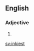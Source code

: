 ==English==

===Adjective===
{{head|en|adjective superlative form}}

# {{en-superlative of|inky}}

[[sv:inkiest]]